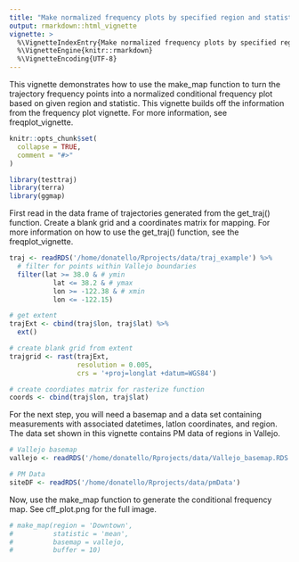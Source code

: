 ```yaml
---
title: "Make normalized frequency plots by specified region and statistic"
output: rmarkdown::html_vignette
vignette: >
  %\VignetteIndexEntry{Make normalized frequency plots by specified region and statistic}
  %\VignetteEngine{knitr::rmarkdown}
  %\VignetteEncoding{UTF-8}
---
```

This vignette demonstrates how to use the make_map function to turn the trajectory frequency points into a normalized conditional frequency plot based on given region and statistic. This vignette builds off the information from the frequency plot vignette. For more information, see freqplot_vignette. 
```r
knitr::opts_chunk$set(
  collapse = TRUE,
  comment = "#>"
)
```

```r
library(testtraj)
library(terra)
library(ggmap)
```

First read in the data frame of trajectories generated from the get_traj() function. Create a blank grid and a coordinates matrix for mapping. For more information on how to use the get_traj() function, see the freqplot_vignette.
```r
traj <- readRDS('/home/donatello/Rprojects/data/traj_example') %>%
  # filter for points within Vallejo boundaries
  filter(lat >= 38.0 & # ymin
           lat <= 38.2 & # ymax
           lon >= -122.38 & # xmin
           lon <= -122.15)

# get extent
trajExt <- cbind(traj$lon, traj$lat) %>%
  ext()

# create blank grid from extent
trajgrid <- rast(trajExt, 
                 resolution = 0.005, 
                 crs = '+proj=longlat +datum=WGS84')

# create coordiates matrix for rasterize function
coords <- cbind(traj$lon, traj$lat)
```

For the next step, you will need a basemap and a data set containing measurements with associated datetimes, latlon coordinates, and region. The data set shown in this vignette contains PM data of regions in Vallejo. 
```r
# Vallejo basemap
vallejo <- readRDS('/home/donatello/Rprojects/data/Vallejo_basemap.RDS')

# PM Data
siteDF <- readRDS('/home/donatello/Rprojects/data/pmData')
```

Now, use the make_map function to generate the conditional frequency map. See cff_plot.png for the full image.
```r
# make_map(region = 'Downtown',
#          statistic = 'mean',
#          basemap = vallejo,
#          buffer = 10)
```

